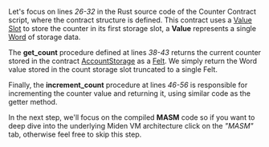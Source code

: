 Let's focus on lines _26-32_ in the Rust source code of the Counter Contract script, where the contract structure is defined.
This contract uses a [Value Slot](https://0xmiden.github.io/miden-docs/imported/miden-base/src/account/storage.html#value-slots) to store the counter in its first storage slot, a **Value** represents a single [Word](https://0xmiden.github.io/miden-docs/glossary.html#word) of storage data.

The **get_count** procedure defined at lines _38-43_ returns the current counter stored in the contract [AccountStorage](https://0xmiden.github.io/miden-docs/glossary.html#accountstorage) as a [Felt](https://0xmiden.github.io/miden-docs/glossary.html#felt).
We simply return the Word value stored in the count storage slot truncated to a single Felt.

Finally, the **increment_count** procedure at lines _46-56_ is responsible for incrementing the counter value and returning it, using similar code as the getter method.

In the next step, we'll focus on the compiled **MASM** code so if you want to deep dive into the underlying Miden VM architecture click on the _"MASM"_ tab, otherwise feel free to skip this step.
